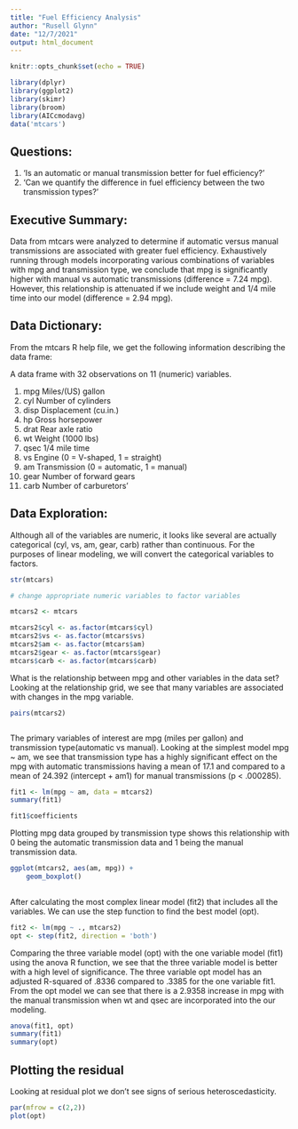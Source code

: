 ```yaml
---
title: "Fuel Efficiency Analysis"
author: "Rusell Glynn"
date: "12/7/2021"
output: html_document
---
```


```r
knitr::opts_chunk$set(echo = TRUE)

library(dplyr)
library(ggplot2)
library(skimr)
library(broom)
library(AICcmodavg)
data('mtcars')

```

## Questions:

1. 'Is an automatic or manual transmission better for fuel efficiency?'
2. 'Can we quantify the difference in fuel efficiency between the two transmission types?'


## Executive Summary:

Data from mtcars were analyzed to determine if automatic versus manual transmissions are associated with greater fuel efficiency. Exhaustively running through models incorporating various combinations of variables with mpg and transmission type, we conclude that mpg is significantly higher with manual vs automatic transmissions (difference = 7.24 mpg). However, this relationship is attenuated if we include weight and 1/4 mile time into our model (difference = 2.94 mpg).


## Data Dictionary:

From the mtcars R help file, we get the following information describing the data frame:

A data frame with 32 observations on 11 (numeric) variables.

1.	mpg	Miles/(US) gallon
2.	cyl	Number of cylinders
3.	disp	Displacement (cu.in.)
4.	hp	Gross horsepower
5.	drat	Rear axle ratio
6.	wt	Weight (1000 lbs)
7.	qsec	1/4 mile time
8.	vs	Engine (0 = V-shaped, 1 = straight)
9.	am	Transmission (0 = automatic, 1 = manual)
10.	gear	Number of forward gears
11.	carb	Number of carburetors'

## Data Exploration:

Although all of the variables are numeric, it looks like several are actually categorical (cyl, vs, am, gear, carb) rather than continuous. For the purposes of linear modeling, we will convert the categorical variables to factors.

``` r

str(mtcars)

# change appropriate numeric variables to factor variables

mtcars2 <- mtcars

mtcars2$cyl <- as.factor(mtcars$cyl)
mtcars2$vs <- as.factor(mtcars$vs)
mtcars2$am <- as.factor(mtcars$am)
mtcars2$gear <- as.factor(mtcars$gear)
mtcars$carb <- as.factor(mtcars$carb)

```

What is the relationship between mpg and other variables in the data set? Looking at the  relationship grid, we see that many variables are associated with changes in the mpg variable. 

```r
pairs(mtcars2)

```



```r

```

The primary variables of interest are mpg (miles per gallon) and transmission type(automatic vs manual). Looking at the simplest model mpg ~ am, we see that transmission type has a highly significant effect on the mpg with automatic transmissions having a mean of 17.1 and compared to a mean of 24.392 (intercept + am1) for manual transmissions (p < .000285).

```r

fit1 <- lm(mpg ~ am, data = mtcars2)
summary(fit1)

fit1$coefficients

```

Plotting mpg data grouped by transmission type shows this relationship with 0 being the automatic transmission data and 1 being the manual transmission data.

```r


ggplot(mtcars2, aes(am, mpg)) +
    geom_boxplot() 
    

```

After calculating the most complex linear model (fit2) that includes all the variables. We can use the step function to find the best model (opt).

```r

fit2 <- lm(mpg ~ ., mtcars2)
opt <- step(fit2, direction = 'both')

```

Comparing the three variable model (opt) with the one variable model (fit1) using the anova R function, we see that the three variable model is better with a high level of significance. The three variable opt model has an adjusted R-squared of .8336 compared to .3385 for the one variable fit1. From the opt model we can see that there is a 2.9358 increase in mpg with the manual transmission when wt and qsec are incorporated into the our modeling.


```r

anova(fit1, opt)
summary(fit1)
summary(opt)

```

## Plotting the residual

Looking at residual plot we don't see signs of serious heteroscedasticity. 
```r

par(mfrow = c(2,2))
plot(opt)

```